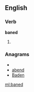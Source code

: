 ==English==

===Verb===
'''baned'''

# {{past of|[[bane]]}}

===Anagrams===
* {{alphagram|abden}}
* [[abend#English|abend]]
* [[Baden#English|Baden]]


[[ml:baned]]